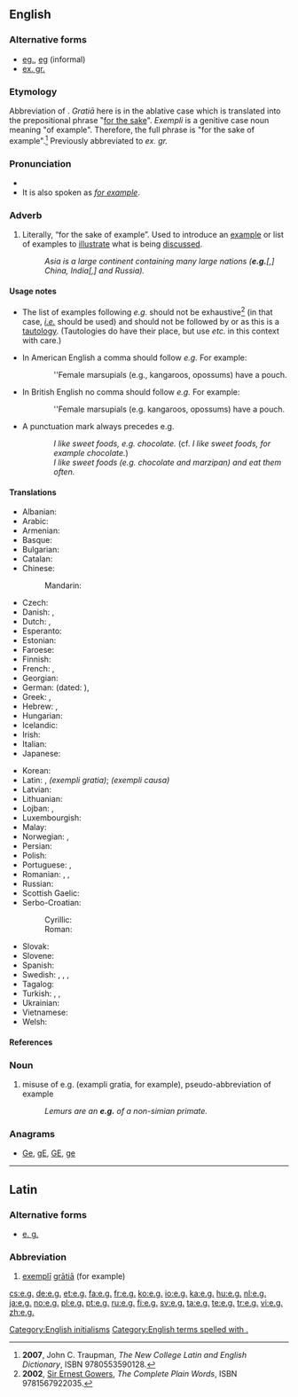 {{also|Appendix:Variations of "eg"}}
==English==

===Alternative forms===
* [[eg.]], [[eg]] (informal)
* [[ex. gr.]]

===Etymology===
Abbreviation of {{etyl|la|en}} {{m|la|exemplī grātiā||for example}}. ''Gratiā'' here is in the ablative case which is translated into the prepositional phrase "[[for the sake of|for the sake]]". ''Exempli'' is a genitive case noun meaning "of example". Therefore, the full phrase is "for the sake of example".<ref>'''2007''', John C. Traupman, ''The New College Latin and English Dictionary'', ISBN 9780553590128.</ref> Previously abbreviated to ''ex. gr.''

===Pronunciation===
* {{IPA|/ˌiːˈdʒiː/|lang=en}}
* It is also spoken as ''[[for example]]''.

===Adverb===
{{en-adv|?}}

# Literally, “for the sake of example”.  Used to introduce an [[example]] or list of examples to [[illustrate]] what is being [[discuss]]ed.
#: ''Asia is a large continent containing many large nations ('''e.g.'''[,] China, India[,] and Russia).''

====Usage notes====
* The list of examples following ''e.g.'' should not be exhaustive<ref>'''2002''', [[w:Ernest Gowers|Sir Ernest Gowers]], ''The Complete Plain Words'', ISBN 9781567922035.</ref> (in that case, ''[[i.e.]]'' should be used) and should not be followed by {{term|et cetera}} or {{term|etc.}} as this is a [[tautology]].  (Tautologies do have their place, but use ''etc.'' in this context with care.)

* In American English a comma should follow ''e.g.'' For example:
:: ''Female marsupials (e.g., kangaroos, opossums) have a pouch.

* In British English no comma should follow ''e.g.'' For example:
:: ''Female marsupials (e.g. kangaroos, opossums) have a pouch.

* A punctuation mark always precedes e.g.
:: ''I like sweet foods, e.g. chocolate.''  (cf. ''I like sweet foods, for example chocolate.'')
:: ''I like sweet foods (e.g. chocolate and marzipan) and eat them often.''

====Translations====
{{trans-top|abbreviation for “for example”}}
* Albanian: {{qualifier|[[për shembull]]}} {{t|sq|p. sh.}}
* Arabic: {{t|ar|على سبيل المثال|sc=Arab}}
* Armenian: {{t|hy|օր.|tr=òr.}} {{qualifier|[[օրինակ]]}}
* Basque: {{t+|eu|adib.}} {{qualifier|[[adibidez]]}}
* Bulgarian: {{qualifier|[[например]]}} {{t|bg|напр.|sc=Cyrl}}
* Catalan: {{t|ca|p. ex.}} {{qualifier|[[per exemple]]}}
* Chinese:
*: Mandarin: {{t+check|cmn|例如|tr=li4 ru2|sc=Hani}}
* Czech: {{t+|cs|např.}}
* Danish: {{t+|da|f.eks.}}, {{t+|da|fx}} {{qualifier|{{t|da|for eksempel}}}}
* Dutch: {{t+|nl|bv.}}, {{t+|nl|bijv.}} {{qualifier|{{t+|nl|bijvoorbeeld}}}}
* Esperanto: {{qualifier|[[ekzemple]]}} {{t|eo|ekz.}}
* Estonian: {{qualifier|[[näiteks]]}} {{t+|et|nt}}
* Faroese: {{t|fo|t.d.}} {{qualifier|{{t|fo|til dømis}}}}
* Finnish: {{qualifier|[[esimerkiksi]]}} {{t+|fi|esim.}}
* French: {{t+check|fr|par ex.}}, {{t+check|fr|p. ex.}} {{qualifier|[[par exemple]]}} <!-- are both right? -->
* Georgian: {{t+|ka|მაგ.|tr=mag.|sc=Geor}}
* German: {{qualifier|[[zum Beispiel]]}} {{t+|de|z. B.}} (dated: {{qualifier|[[zum Exempel]]}} {{t+|de|z. E.}}), {{qualifier|[[beispielsweise]]}} {{t+|de|bspw.}}
* Greek: {{t+|el|π.χ.|tr=p.ch.|sc=Grek}}, {{t|el|παραδείγματος χάριν|tr=paradeígmatos chárin|sc=Grek}}
* Hebrew: {{t|he|לדוגמה|tr=l'dugmá}}, {{t|he|למשל|tr=l'mashál}}
* Hungarian: {{qualifier|[[például]]}} {{t|hu|[[pl.]]}}
* Icelandic: {{t+|is|t.d.}} {{qualifier|{{t+|is|til dæmis}}}}
* Irish: {{t|ga|m.sh.}}
* Italian: {{qualifier|[[ad esempio]]}} {{t|it|ad es.}}
* Japanese: {{t|ja|例えば|tr=tatoeba|sc=Jpan}}
{{trans-mid}}
* Korean: {{t+|ko|예|sc=Kore}}
* Latin: {{t+|la|e. g.}}, {{t+|la|ex. gr.}} ''(exempli gratia)''; {{t+|la|e. c.}} ''(exempli causa)''
* Latvian: {{qualifier|[[piemēram]]}} {{t|lv|piem.}}
* Lithuanian: {{qualifier|[[pavyzdžiui]]}} {{t|lt|pvz.}}
* Lojban: {{t+|jbo|mu'u}}, {{t+|jbo|mu'a}}
* Luxembourgish: {{t|lb|z. B.}}
* Malay: {{t|ms|mis.}} {{qualifier|[[misalnya]]}}
* Norwegian: {{t+|no|f.eks.}} {{qualifier|{{t|no|for eksempel}}}}, {{t+|no|t.d.}} {{qualifier|{{t|no|til dømes}}}}
* Persian: {{t|fa|برای مثال|sc=Arab}}
* Polish: {{qualifier|[[na]] [[przykład]]}} {{t+|pl|np.}}
* Portuguese: {{t+|pt|p. ex.}}, {{qualifier|[[por exemplo]]}} {{t|pt|ex.}}
* Romanian: {{t|ro|de exemplu}}, {{t|ro|de ex.}}, {{t|ro|e.g.}}
* Russian: {{qualifier|[[например]]}} {{t|ru|напр.|sc=Cyrl}}
* Scottish Gaelic: {{t|gd|me}}
* Serbo-Croatian:
*: Cyrillic: {{t|sh|нпр.}} {{qualifier|[[на]] [[пример]]}}
*: Roman: {{t|sh|npr.}} {{qualifier|[[na]] [[primer]]}}
* Slovak: {{qualifier|[[napríklad]]}} {{t+|sk|napr.}}
* Slovene: {{qualifier|[[na]] [[primer]]}} {{t|sl|npr.}}
* Spanish: {{t+|es|por ejemplo}}
* Swedish: {{t+|sv|t.ex.}}, {{t+|sv|t ex}}, {{t|sv|tex.}} {{t|sv|t. ex.}} {{qualifier|{{t+|sv|till exempel}}}}, {{t+|sv|exempelvis}}
* Tagalog: {{t+|tl|halimbawa}}
* Turkish: {{t+|tr|örneğin}}, {{t+|tr|mesela}}, {{t|tr|örn.}}
* Ukrainian: {{t|uk|наприклад|tr=napryklad}}
* Vietnamese: {{qualifier|[[ví dụ]]}} {{t|vi|vd.}}
* Welsh: {{t|cy|e.e.}}
{{trans-bottom}}

====References====
<references/>

===Noun===
{{en-noun|?}}

# {{context|informal|lang=en}} misuse of e.g. (exampli gratia, for example), pseudo-abbreviation of example
#: ''Lemurs are an '''e.g.''' of a non-simian primate.''

===Anagrams===
* [[Ge#English|Ge]], [[gE#English|gE]], [[GE#English|GE]], [[ge#English|ge]]

[[Category:English initialisms]]
[[Category:English terms spelled with .]]

----

==Latin==

=== Alternative forms ===
* [[e. g.]]

===Abbreviation===
{{rfc-header|Abbreviation}}
{{head|la|abbreviation}}

# [[exemplum#Latin|exemplī]] [[gratia|grātiā]] (for example)

[[cs:e.g.]]
[[de:e.g.]]
[[et:e.g.]]
[[fa:e.g.]]
[[fr:e.g.]]
[[ko:e.g.]]
[[io:e.g.]]
[[ka:e.g.]]
[[hu:e.g.]]
[[nl:e.g.]]
[[ja:e.g.]]
[[no:e.g.]]
[[pl:e.g.]]
[[pt:e.g.]]
[[ru:e.g.]]
[[fi:e.g.]]
[[sv:e.g.]]
[[ta:e.g.]]
[[te:e.g.]]
[[tr:e.g.]]
[[vi:e.g.]]
[[zh:e.g.]]